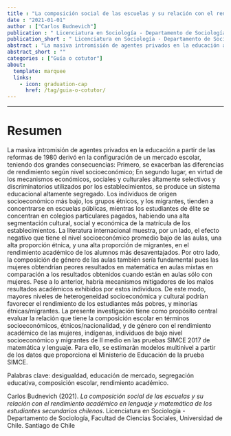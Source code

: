 ```yaml
---
title : "La composición social de las escuelas y su relación con el rendimiento académico en lenguaje y matemática de los estudiantes secundarios chilenos"
date : "2021-01-01"
author : ["Carlos Budnevich"]
publication : " Licenciatura en Sociología - Departamento de Sociología, Facultad de Ciencias Sociales, Universidad de Chile. Santiago de Chile"
publication_short : " Licenciatura en Sociología - Departamento de Sociología, Facultad de Ciencias Sociales, Universidad de Chile. Santiago de Chile"
abstract : "La masiva intromisión de agentes privados en la educación a partir de las reformas de 1980 derivó en la configuración de un mercado escolar, teniendo dos grandes consecuencias ..."
abstract_short : ""
categories : ["Guía o cotutor"]
about:
  template: marquee
  links:
    - icon: graduation-cap
      href: /tag/guia-o-cotutor/
---
```

---

# Resumen

La masiva intromisión de agentes privados en la educación a partir de las reformas
de 1980 derivó en la configuración de un mercado escolar, teniendo dos grandes
consecuencias: Primero, se exacerban las diferencias de rendimiento según nivel
socioeconómico; En segundo lugar, en virtud de los mecanismos económicos,
sociales y culturales altamente selectivos y discriminatorios utilizados por los
establecimientos, se produce un sistema educacional altamente segregado. Los
individuos de origen socioeconómico más bajo, los grupos étnicos, y los migrantes,
tienden a concentrarse en escuelas públicas, mientras los estudiantes de élite se
concentran en colegios particulares pagados, habiendo una alta segmentación
cultural, social y económica de la matrícula de los establecimientos. La literatura
internacional muestra, por un lado, el efecto negativo que tiene el nivel
socioeconómico promedio bajo de las aulas, una alta proporción étnica, y una alta
proporción de migrantes, en el rendimiento académico de los alumnos más
desaventajados. Por otro lado, la composición de género de las aulas también sería
fundamental pues las mujeres obtendrían peores resultados en matemática en aulas
mixtas en comparación a los resultados obtenidos cuando están en aulas sólo con
mujeres. Pese a lo anterior, habría mecanismos mitigadores de los malos resultados
académicos exhibidos por estos individuos. De este modo, mayores niveles de
heterogeneidad socioeconómica y cultural podrían favorecer el rendimiento de los
estudiantes más pobres, y minorías étnicas/migrantes. La presente investigación tiene
como propósito central evaluar la relación que tiene la composición escolar en
términos socioeconómicos, étnicos/nacionalidad, y de género con el rendimiento
académico de las mujeres, indígenas, individuos de bajo nivel socioeconómico y
migrantes de II medio en las pruebas SIMCE 2017 de matemática y lenguaje. Para
ello, se estimarán modelos multinivel a partir de los datos que proporciona el Ministerio
de Educación de la prueba SIMCE.

Palabras clave: desigualdad, educación de mercado, segregación educativa,
composición escolar, rendimiento académico.


::: {.callout-note title="How to cite this work"}

Carlos Budnevich (2021). *La composición social de las escuelas y su relación con el rendimiento académico en lenguaje y matemática de los estudiantes secundarios chilenos*.  Licenciatura en Sociología - Departamento de Sociología, Facultad de Ciencias Sociales, Universidad de Chile. Santiago de Chile

:::

